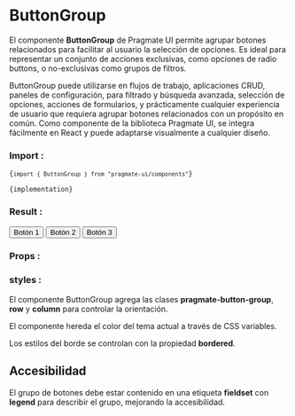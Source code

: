 
# ButtonGroup

El componente **ButtonGroup** de Pragmate UI permite agrupar botones relacionados para facilitar al usuario la
selección de opciones. Es ideal para representar un conjunto de acciones exclusivas,
como opciones de radio buttons, o no-exclusivas como grupos de filtros.

ButtonGroup puede utilizarse en flujos de trabajo, aplicaciones CRUD, paneles de configuración,
para filtrado y búsqueda avanzada, selección de opciones, acciones de formularios, y prácticamente
cualquier experiencia de usuario que requiera agrupar botones relacionados con un propósito en común.
Como componente de la biblioteca Pragmate UI, se integra fácilmente en React y puede adaptarse visualmente a cualquier diseño.

### Import :

<Code>{`import { ButtonGroup } from "pragmate-ui/components"`}</Code>

<Code>{implementation}</Code>

### Result :

<ButtonGroup orientation="row" size="tall">
  <Button variant="primary">Botón 1</Button>
  <Button variant="primary">Botón 2</Button>
  <Button variant="primary">Botón 3</Button>
</ButtonGroup>

### Props :

<TableDescription />

### styles :

El componente ButtonGroup agrega las clases **pragmate-button-group**, **row** y **column** para controlar la orientación.

El componente hereda el color del tema actual a través de CSS variables.

Los estilos del borde se controlan con la propiedad **bordered**.

## Accesibilidad

El grupo de botones debe estar contenido en una etiqueta **fieldset** con **legend** para describir el grupo, mejorando la accesibilidad.
